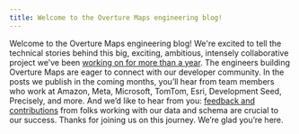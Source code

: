 ```yaml
---
title: Welcome to the Overture Maps engineering blog!
---
```


Welcome to the Overture Maps engineering blog! We're excited to tell the technical stories behind this big, exciting, ambitious, intensely collaborative project we’ve been [working on for more than a year](https://overturemaps.org/looking-forward-to-2024/). The engineers building Overture Maps are eager to connect with our developer community. In the posts we publish in the coming months, you’ll hear from team members who work at Amazon, Meta, Microsoft, TomTom, Esri, Development Seed, Precisely, and more. And we’d like to hear from you: [feedback and contributions](https://github.com/OvertureMaps/data/discussions) from folks working with our data and schema are crucial to our success. Thanks for joining us on this journey. We’re glad you’re here. 
